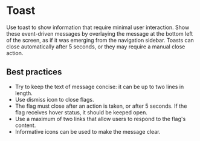 # Toast

Use toast to show information that require minimal user interaction. Show these event-driven messages by overlaying the message at the bottom left of the screen, as if it was emerging from the navigation sidebar. Toasts can close automatically after 5 seconds, or they may require a manual close action.

## Best practices

- Try to keep the text of message concise: it can be up to two lines in length.
- Use dismiss icon to close flags.
- The flag must close after an action is taken, or after 5 seconds. If the flag receives hover status, it should be keeped open.
- Use a maximum of two links that allow users to respond to the flag's content.
- Informative icons can be used to make the message clear.
